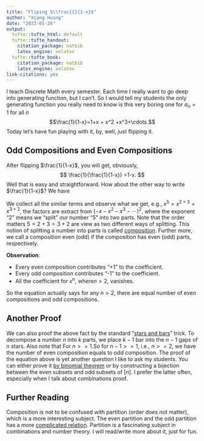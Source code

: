 ```yaml
---
title: "Fliping $\\frac{1}{1-x}$"
author: "Xiang Huang"
date: "2023-01-26"
output:
  tufte::tufte_html: default
  tufte::tufte_handout:
    citation_package: natbib
    latex_engine: xelatex
  tufte::tufte_book:
    citation_package: natbib
    latex_engine: xelatex
link-citations: yes
---
```


I teach Discrete Math every semester. Each time I really want to go deep into generating function, but I can't. So I would tell my students the only generating function you really need to know is this very boring one for $a_n=1$ for  all $n$ $$\frac{1}{1-x}=1+x + x^2 +x^3+\cdots.$$ Today let's have fun playing with it, by, well, just flipping it.

## Odd Compositions and Even Compositions

After flipping $\frac{1}{1-x}$, you will get, obviously,
$$
\frac{1}{\frac{1}{1-x}} =1-x.
$$
Well that is easy and straightforward. How about the other way to write $\frac{1}{1-x}$? We have

\begin{align}
1-x=\frac{1}{\frac{1}{1-x}}&= \frac{1}{1+x+ x^2+ x^3\cdots}\\
&= \frac{1}{1- (-x -x^2 - x^3 -\cdots)}\\
&= 1+ (-x -x^2 - x^3 -\cdots) + (-x -x^2 - x^3 -\cdots)^2 +(-x -x^2 - x^3 -\cdots)^3\cdots
\end{align}

We collect all the similar terms and observe what we get, e.g., $x^5=x^{2 + 3}= x^{3+2}$, the factors are extract from $(-x- x^2 - x^3-\cdots)^2$, where the exponent "2" means we "split" our number "5" into two parts. Note that the order matters $5=2+3=3+2$ are view as two different ways of splitting. This notion of splitting a number into parts is called [composition](https://en.wikipedia.org/wiki/Composition_(combinatorics)). 
Further more, we call a composition even (odd) if the composition has even (odd) parts, respectively.

**Observation**:

- Every even composition contributes "+1" to the coefficient. 
- Every odd composition contributes "-1" to the coefficient.
- All the coefficient for $x^n$, where$n>2$, vanishes.

So the equation
\begin{align}
1-x= 1+ (-x -x^2 - x^3 -\cdots) + (-x -x^2 - x^3 -\cdots)^2 +(-x -x^2 - x^3 -\cdots)^3\cdots
\end{align}
actually says for any $n>2$, there are equal number of even compositions and odd compositions. 

## Another Proof

We can also proof the above fact by the standard "[stars and bars](https://en.wikipedia.org/wiki/Stars_and_bars_(combinatorics))" trick. To decompose a number $n$ into $k$ parts, we place $k-1$ bar into the $n-1$ gaps of $n$ stars. Also note that 
\begin{equation*}
  \sum_{k\ \text{odd}} \binom{n}{k} = \sum_{k\ \text{even}} \binom{n}{k}
\end{equation*}
For $n>=1$.So for $n-1>=1$, i.e., $n>=2$, we have the number of even composition equals to odd composition. The proof of the equation above is yet another question I like to ask my students. You can either prove it [by binomial theorem](https://math.stackexchange.com/questions/483457/the-number-of-odd-size-subsets-is-equal-to-the-number-of-even-size-subsets) or by constructing a bijection between the even subsets and odd subsets of $[n]$. I prefer the latter often, especially when I talk about combinations proof. 

## Further Reading

Composition is not to be confused with partition (order does not matter), which is a more interesting subject. The even partition and the odd partition has a more [complicated relation](https://math.stackexchange.com/questions/92191/identity-involving-partitions-of-even-and-odd-parts). Partition is a fascinating subject in combinations and number theory. I will read/write more about it, just for fun.
